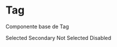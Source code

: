 

<Meta title="Tag" component={Tag} />

# Tag

Componente base de Tag

<Preview>
  <Story name="Base" parameters={{
    design: {
      type: 'figma',
      url: 'https://www.figma.com/file/O3bKxIcsj2rc1FNIRclJyT/Design-System?node-id=260%3A593'
    }
  }}>
    <ThemeProvider>
      <Tag>Selected</Tag>
      <Tag color='secondary'>Secondary</Tag>
      <Tag selected={false}>Not Selected</Tag>
      <Tag selected='disabled'>Disabled</Tag>
    </ThemeProvider>
  </Story>
</Preview>

<Props of={Tag} />
